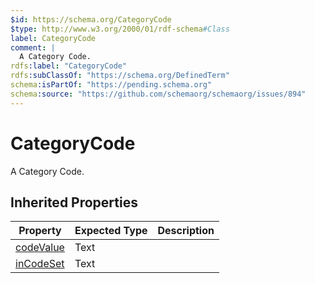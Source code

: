 ```yaml
---
$id: https://schema.org/CategoryCode
$type: http://www.w3.org/2000/01/rdf-schema#Class
label: CategoryCode
comment: |
  A Category Code.
rdfs:label: "CategoryCode"
rdfs:subClassOf: "https://schema.org/DefinedTerm"
schema:isPartOf: "https://pending.schema.org"
schema:source: "https://github.com/schemaorg/schemaorg/issues/894"
---
```


# CategoryCode

A Category Code.

## Inherited Properties

| Property | Expected Type | Description |
| --- | --- | --- |
| [codeValue](https://schema.org/codeValue) | Text |  |
| [inCodeSet](https://schema.org/inCodeSet) | Text |  |
